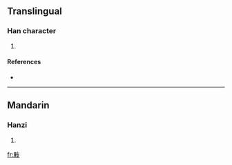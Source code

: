 ==Translingual==

===Han character===
{{Han char|rn=66|rad=攴|as=08|sn=12|four=6194<sub>7</sub>|canj=田木卜水 (WDYE)}}

# {{defn|Han|sort=攴08}}

====References====
* {{Han ref|kx=0473.020|dkj=13270|dj=0826.050|hdz=21464.090|uh=6564|ud=25956|bh=D975|bd=55669}}

----

==Mandarin==

===Hanzi===
{{cmn-hanzi|pin=[[diāo]] ([[diao1]]), [[duī]] ([[dui1]]), [[duì]] ([[dui4]]), [[kě]] ([[ke3]]), [[tuán]] ([[tuan2]]), [[tún]] ([[tun2]])|wg=tiao<sup>1</sup>, tui<sup>1</sup>, tui<sup>4</sup>, k'o<sup>3</sup>, t'uan<sup>2</sup>, t'un<sup>2</sup>}}

# {{defn|Mandarin}}

[[fr:敤]]